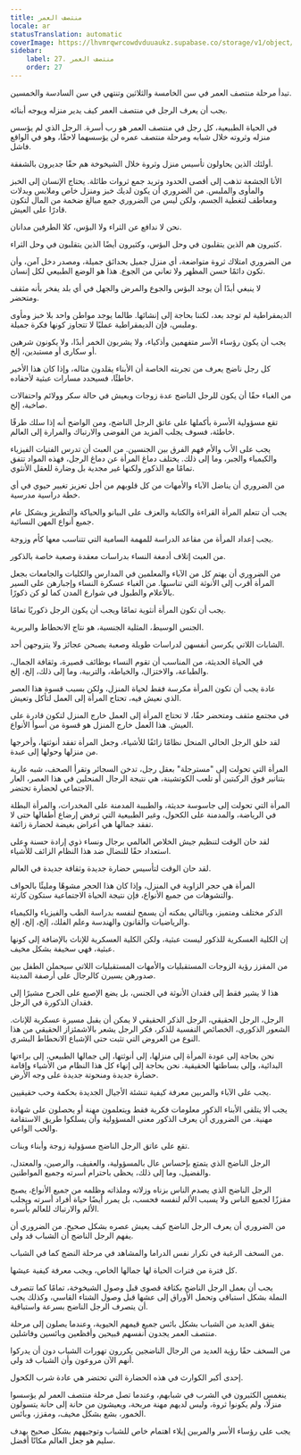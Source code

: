 ```yaml
---
title: منتصف العمر
locale: ar
statusTranslation: automatic
coverImage: https://lhvmrqwrcowdvduuaukz.supabase.co/storage/v1/object/public/strapi-uploads/small_cover-educacion-fundamental.webp-2d51a7828a2b1309555be27f7e2a61a0.webp
sidebar:
    label: 27. منتصف العمر
    order: 27
---
```

تبدأ مرحلة منتصف العمر في سن الخامسة والثلاثين وتنتهي في سن السادسة والخمسين.

يجب أن يعرف الرجل في منتصف العمر كيف يدير منزله ويوجه أبنائه.

في الحياة الطبيعية، كل رجل في منتصف العمر هو رب أسرة. الرجل الذي لم يؤسس منزله وثروته خلال شبابه ومرحلة منتصف عمره لن يؤسسهما لاحقًا، وهو في الواقع فاشل.

أولئك الذين يحاولون تأسيس منزل وثروة خلال الشيخوخة هم حقًا جديرون بالشفقة.

الأنا الجشعة تذهب إلى أقصى الحدود وتريد جمع ثروات طائلة. يحتاج الإنسان إلى الخبز والمأوى والملبس. من الضروري أن يكون لديك خبز ومنزل خاص وملابس وبدلات ومعاطف لتغطية الجسم، ولكن ليس من الضروري جمع مبالغ ضخمة من المال لتكون قادرًا على العيش.

نحن لا ندافع عن الثراء ولا البؤس، كلا الطرفين مدانان.

كثيرون هم الذين يتقلبون في وحل البؤس، وكثيرون أيضًا الذين يتقلبون في وحل الثراء.

من الضروري امتلاك ثروة متواضعة، أي منزل جميل بحدائق جميلة، ومصدر دخل آمن، وأن تكون دائمًا حسن المظهر ولا تعاني من الجوع. هذا هو الوضع الطبيعي لكل إنسان.

لا ينبغي أبدًا أن يوجد البؤس والجوع والمرض والجهل في أي بلد يفخر بأنه مثقف ومتحضر.

الديمقراطية لم توجد بعد، لكننا بحاجة إلى إنشائها. طالما يوجد مواطن واحد بلا خبز ومأوى وملبس، فإن الديمقراطية عمليًا لا تتجاوز كونها فكرة جميلة.

يجب أن يكون رؤساء الأسر متفهمين وأذكياء، ولا يشربون الخمر أبدًا، ولا يكونون شرهين أو سكارى أو مستبدين، إلخ.

كل رجل ناضج يعرف من تجربته الخاصة أن الأبناء يقلدون مثاله، وإذا كان هذا الأخير خاطئًا، فسيحدد مسارات عبثية لأحفاده.

من الغباء حقًا أن يكون للرجل الناضج عدة زوجات ويعيش في حالة سكر وولائم واحتفالات صاخبة، إلخ.

تقع مسؤولية الأسرة بأكملها على عاتق الرجل الناضج، ومن الواضح أنه إذا سلك طرقًا خاطئة، فسوف يجلب المزيد من الفوضى والارتباك والمرارة إلى العالم.

يجب على الأب والأم فهم الفرق بين الجنسين. من العبث أن تدرس الفتيات الفيزياء والكيمياء والجبر، وما إلى ذلك. يختلف دماغ المرأة عن دماغ الرجل، فهذه المواد تتفق تمامًا مع الذكور ولكنها غير مجدية بل وضارة للعقل الأنثوي.

من الضروري أن يناضل الآباء والأمهات من كل قلوبهم من أجل تعزيز تغيير حيوي في أي خطة دراسية مدرسية.

يجب أن تتعلم المرأة القراءة والكتابة والعزف على البيانو والحياكة والتطريز وبشكل عام جميع أنواع المهن النسائية.

يجب إعداد المرأة من مقاعد الدراسة للمهمة السامية التي تتناسب معها كأم وزوجة.

من العبث إتلاف أدمغة النساء بدراسات معقدة وصعبة خاصة بالذكور.

من الضروري أن يهتم كل من الآباء والمعلمين في المدارس والكليات والجامعات بجعل المرأة أقرب إلى الأنوثة التي تناسبها. من الغباء عسكرة النساء وإجبارهن على السير بالأعلام والطبول في شوارع المدن كما لو كن ذكورًا.

يجب أن تكون المرأة أنثوية تمامًا ويجب أن يكون الرجل ذكوريًا تمامًا.

الجنس الوسيط، المثلية الجنسية، هو نتاج الانحطاط والبربرية.

الشابات اللاتي يكرسن أنفسهن لدراسات طويلة وصعبة يصبحن عجائز ولا يتزوجهن أحد.

في الحياة الحديثة، من المناسب أن تقوم النساء بوظائف قصيرة، وثقافة الجمال، والطباعة، والاختزال، والخياطة، والتربية، وما إلى ذلك، إلخ، إلخ.

عادة يجب أن تكون المرأة مكرسة فقط لحياة المنزل، ولكن بسبب قسوة هذا العصر الذي نعيش فيه، تحتاج المرأة إلى العمل لتأكل وتعيش.

في مجتمع مثقف ومتحضر حقًا، لا تحتاج المرأة إلى العمل خارج المنزل لتكون قادرة على العيش. هذا العمل خارج المنزل هو قسوة من أسوأ الأنواع.

لقد خلق الرجل الحالي المنحل نظامًا زائفًا للأشياء، وجعل المرأة تفقد أنوثتها، وأخرجها من منزلها وحولها إلى عبدة.

المرأة التي تحولت إلى "مسترجلة" بعقل رجل، تدخن السجائر وتقرأ الصحف، شبه عارية بتنانير فوق الركبتين أو تلعب الكوتشينة، هي نتيجة الرجال المنحلين في هذا العصر، العار الاجتماعي لحضارة تحتضر.

المرأة التي تحولت إلى جاسوسة حديثة، والطبيبة المدمنة على المخدرات، والمرأة البطلة في الرياضة، والمدمنة على الكحول، وغير الطبيعية التي ترفض إرضاع أطفالها حتى لا تفقد جمالها هي أعراض بغيضة لحضارة زائفة.

لقد حان الوقت لتنظيم جيش الخلاص العالمي برجال ونساء ذوي إرادة حسنة وعلى استعداد حقًا للنضال ضد هذا النظام الزائف للأشياء.

لقد حان الوقت لتأسيس حضارة جديدة وثقافة جديدة في العالم.

المرأة هي حجر الزاوية في المنزل، وإذا كان هذا الحجر مشوهًا ومليئًا بالحواف والتشوهات من جميع الأنواع، فإن نتيجة الحياة الاجتماعية ستكون كارثة.

الذكر مختلف ومتميز، وبالتالي يمكنه أن يسمح لنفسه بدراسة الطب والفيزياء والكيمياء والرياضيات والقانون والهندسة وعلم الفلك، إلخ، إلخ، إلخ.

إن الكلية العسكرية للذكور ليست عبثية، ولكن الكلية العسكرية للإناث بالإضافة إلى كونها عبثية، فهي سخيفة بشكل مخيف.

من المقزز رؤية الزوجات المستقبليات والأمهات المستقبليات اللاتي سيحملن الطفل بين صدورهن يسيرن كالرجال على أرصفة المدينة.

هذا لا يشير فقط إلى فقدان الأنوثة في الجنس، بل يضع الإصبع على الجرح مشيرًا إلى فقدان الذكورة في الرجل.

الرجل، الرجل الحقيقي، الرجل الذكر الحقيقي لا يمكن أن يقبل مسيرة عسكرية للإناث. الشعور الذكوري، الخصائص النفسية للذكر، فكر الرجل يشعر بالاشمئزاز الحقيقي من هذا النوع من العروض التي تثبت حتى الإشباع الانحطاط البشري.

نحن بحاجة إلى عودة المرأة إلى منزلها، إلى أنوثتها، إلى جمالها الطبيعي، إلى براءتها البدائية، وإلى بساطتها الحقيقية. نحن بحاجة إلى إنهاء كل هذا النظام من الأشياء وإقامة حضارة جديدة ومنحوتة جديدة على وجه الأرض.

يجب على الآباء والمربين معرفة كيفية تنشئة الأجيال الجديدة بحكمة وحب حقيقيين.

يجب ألا يتلقى الأبناء الذكور معلومات فكرية فقط ويتعلمون مهنة أو يحصلون على شهادة مهنية. من الضروري أن يعرف الذكور معنى المسؤولية وأن يسلكوا طريق الاستقامة والحب الواعي.

تقع على عاتق الرجل الناضج مسؤولية زوجة وأبناء وبنات.

الرجل الناضج الذي يتمتع بإحساس عال بالمسؤولية، والعفيف، والرصين، والمعتدل، والفضيل، وما إلى ذلك، يحظى باحترام أسرته وجميع المواطنين.

الرجل الناضج الذي يصدم الناس بزناه وزلاته وملذاته وظلمه من جميع الأنواع، يصبح مقززًا لجميع الناس ولا يسبب الألم لنفسه فحسب، بل يمرر أيضًا حياة أفراد أسرته ويجلب الألم والارتباك للعالم بأسره.

من الضروري أن يعرف الرجل الناضج كيف يعيش عصره بشكل صحيح. من الضروري أن يفهم الرجل الناضج أن الشباب قد ولى.

من السخف الرغبة في تكرار نفس الدراما والمشاهد في مرحلة النضج كما في الشباب.

كل فترة من فترات الحياة لها جمالها الخاص، ويجب معرفة كيفية عيشها.

يجب أن يعمل الرجل الناضج بكثافة قصوى قبل وصول الشيخوخة، تمامًا كما تتصرف النملة بشكل استباقي وتحمل الأوراق إلى عشها قبل وصول الشتاء القاسي، وكذلك يجب أن يتصرف الرجل الناضج بسرعة واستباقية.

ينفق العديد من الشباب بشكل بائس جميع قيمهم الحيوية، وعندما يصلون إلى مرحلة منتصف العمر يجدون أنفسهم قبيحين وأفظعين وبائسين وفاشلين.

من السخف حقًا رؤية العديد من الرجال الناضجين يكررون تهورات الشباب دون أن يدركوا أنهم الآن مروعون وأن الشباب قد ولى.

إحدى أكبر الكوارث في هذه الحضارة التي تحتضر هي عادة شرب الكحول.

ينغمس الكثيرون في الشرب في شبابهم، وعندما تصل مرحلة منتصف العمر لم يؤسسوا منزلًا، ولم يكونوا ثروة، وليس لديهم مهنة مربحة، ويعيشون من حانة إلى حانة يتسولون الخمور، بشع بشكل مخيف، ومقزز، وبائس.

يجب على رؤساء الأسر والمربين إيلاء اهتمام خاص للشباب وتوجيههم بشكل صحيح بهدف سليم هو جعل العالم مكانًا أفضل.

